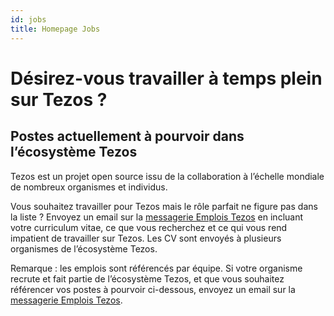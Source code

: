 ```yaml
---
id: jobs
title: Homepage Jobs 
---
```



<Wrapper bg={colors.blue} color={colors.white} padded center id="work-interest">

# Désirez-vous travailler à temps plein sur Tezos ?

</Wrapper>

<Wrapper contained id="current-openings">

## Postes actuellement à pourvoir dans l’écosystème Tezos


Tezos est un projet open source issu de la collaboration à l’échelle mondiale de nombreux organismes et individus.

Vous souhaitez travailler pour Tezos mais le rôle parfait ne figure pas dans la liste ? Envoyez un email sur la [messagerie Emplois Tezos](mailto:jobsfair@tezos.com) en incluant votre curriculum vitae, ce que vous recherchez et ce qui vous rend impatient de travailler sur Tezos. Les CV sont envoyés à plusieurs organismes de l’écosystème Tezos.

Remarque : les emplois sont référencés par équipe. Si votre organisme recrute et fait partie de l’écosystème Tezos, et que vous souhaitez référencer vos postes à pourvoir ci-dessous, envoyez un email sur la [messagerie Emplois Tezos](mailto:jobsfair@tezos.com).

</Wrapper>

<Wrapper bg={colors.lightestGrey} id='jobs-list'>

<!-- Jobs imported into this module from /src/data/jobs/jobs-<locale>.json, compiled from /src/data/tsv/jobs/jobs-<locale>.tsv. See README. -->

<JobsModule dev="Développement et ingénierie" coms="Communications et marketing" ops="Opérations"/>

</Wrapper>